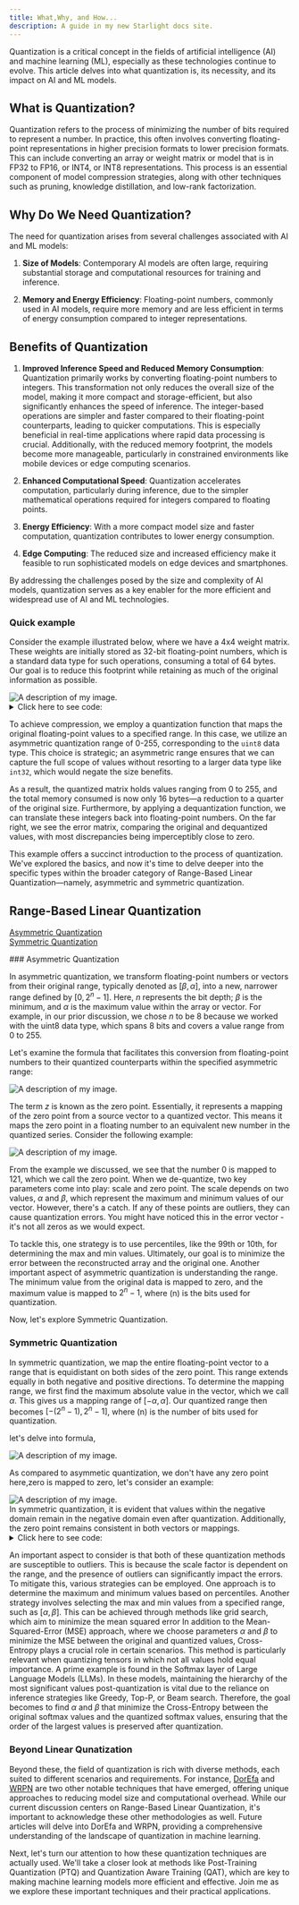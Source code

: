 ```yaml
---
title: What,Why, and How...
description: A guide in my new Starlight docs site.
---
```


<article class='formatter'>

Quantization is a critical concept in the fields of artificial intelligence (AI) and machine learning (ML), especially as these technologies continue to evolve. This article delves into what quantization is, its necessity, and its impact on AI and ML models.

## What is Quantization?

Quantization refers to the process of minimizing the number of bits required to represent a number. In practice, this often involves converting floating-point representations in higher precision formats to lower precision formats. This can include converting an array or weight matrix or model that is in FP32 to FP16, or INT4, or INT8 representations. This process is an essential component of model compression strategies, along with other techniques such as pruning, knowledge distillation, and low-rank factorization.

## Why Do We Need Quantization?

The need for quantization arises from several challenges associated with AI and ML models:

1. **Size of Models**: Contemporary AI models are often large, requiring substantial storage and computational resources for training and inference.

2. **Memory and Energy Efficiency**: Floating-point numbers, commonly used in AI models, require more memory and are less efficient in terms of energy consumption compared to integer representations.

## Benefits of Quantization

1. **Improved Inference Speed and Reduced Memory Consumption**: Quantization primarily works by converting floating-point numbers to integers. This transformation not only reduces the overall size of the model, making it more compact and storage-efficient, but also significantly enhances the speed of inference. The integer-based operations are simpler and faster compared to their floating-point counterparts, leading to quicker computations. This is especially beneficial in real-time applications where rapid data processing is crucial. Additionally, with the reduced memory footprint, the models become more manageable, particularly in constrained environments like mobile devices or edge computing scenarios.


2. **Enhanced Computational Speed**: Quantization accelerates computation, particularly during inference, due to the simpler mathematical operations required for integers compared to floating points.

3. **Energy Efficiency**: With a more compact model size and faster computation, quantization contributes to lower energy consumption.

4. **Edge Computing**: The reduced size and increased efficiency make it feasible to run sophisticated models on edge devices and smartphones.

By addressing the challenges posed by the size and complexity of AI models, quantization serves as a key enabler for the more efficient and widespread use of AI and ML technologies.

### Quick example

Consider the example illustrated below, where we have a 4x4 weight matrix. These weights are initially stored as 32-bit floating-point numbers, which is a standard data type for such operations, consuming a total of 64 bytes. Our goal is to reduce this footprint while retaining as much of the original information as possible.


<Image className="" src={quantized} alt="A description of my image." />


<details>
    <summary>Click here to see code:</summary>

```python
# Your Python code goes here
import torch

w = [
    [2.158,19.568,20.41,44.25],
    [0.142,0.45,2.158,0.37],
    [99.14,18.56,45.25,0.25],
    [10.2,9.45,6.57,7.85]
    ]
w = torch.tensor(w)

def asymmetric_quantization(weight_matrix, bits, target_dtype= torch.uint8):
    alphas = (weight_matrix.max(dim=-1)[0]).unsqueeze(1)
    betas = (weight_matrix.min(dim=-1)[0]).unsqueeze(1)
    scale = (alphas - betas) / (2**bits-1)
    zero = -1*torch.round(betas / scale)
    lower_bound, upper_bound = 0, 2**bits-1

    weight_matrix = torch.round(weight_matrix / scale + zero)
    weight_matrix[weight_matrix < lower_bound] = lower_bound
    weight_matrix[weight_matrix > upper_bound] = upper_bound

    return weight_matrix.to(target_dtype), scale, zero

def asym_dequant(weignt_matrix,scale,zero):

    return (weignt_matrix-zero)*scale

w_quant,scale,zero = asymmetric_quantization(w, 8)
w_dequant = asym_dequant(w_quant, scale, zero)

print('Original Matrix is: \n',w,'\n\n','Quantized Matrix is: \n',w_quant,'\n\n'\
      'De-quantized is \n',w_dequant,'\n')

original_size_in_bytes= w.numel()*w.element_size()
Qunatized_size_in_bytes= w_quant.numel()*w_quant.element_size()

print(f'Size before quantization: {original_size_in_bytes} \nSize after quantization: {Qunatized_size_in_bytes}')

```

</details>

To achieve compression, we employ a quantization function that maps the original floating-point values to a specified range. In this case, we utilize an asymmetric quantization range of 0-255, corresponding to the `uint8` data type. This choice is strategic; an asymmetric range ensures that we can capture the full scope of values without resorting to a larger data type like `int32`, which would negate the size benefits.

As a result, the quantized matrix holds values ranging from 0 to 255, and the total memory consumed is now only 16 bytes—a reduction to a quarter of the original size. Furthermore, by applying a dequantization function, we can translate these integers back into floating-point numbers. On the far right, we see the error matrix, comparing the original and dequantized values, with most discrepancies being imperceptibly close to zero.

This example offers a succinct introduction to the process of quantization. We've explored the basics, and now it's time to delve deeper into the specific types within the broader category of Range-Based Linear Quantization—namely, asymmetric and symmetric quantization.
##  Range-Based Linear Quantization
<p >
  <a href="#asymmetric">Asymmetric Quantization</a> <br/>
  <a href="#symmetric">Symmetric Quantization</a>
</p>
### Asymmetric Quantization

<a id="asymmetric"></a>
In asymmetric quantization, we transform floating-point numbers or vectors from their original range, typically denoted as $[\beta, \alpha]$, into a new, narrower range defined by $[0, 2^n - 1]$. Here, $n$ represents the bit depth; $\beta$ is the minimum, and $\alpha$ is the maximum value within the array or vector. For example, in our prior discussion, we chose $n$ to be 8 because we worked with the uint8 data type, which spans 8 bits and covers a value range from 0 to 255.

Let's examine the formula that facilitates this conversion from floating-point numbers to their quantized counterparts within the specified asymmetric range:

<div  style={{ display: "flex", justifyContent: "center" }}>
    <Image className="" src={asymetric} alt="A description of my image." /> 
</div>

The term $z$ is known as the zero point. Essentially, it represents a mapping of the zero point from a source vector to a quantized vector. This means it maps the zero point in a floating number to an equivalent new number in the quantized series. Consider the following example:

<div  style={{ display: "flex", justifyContent: "center" }}>
    <Image className="" src={ex1} alt="A description of my image." /> 
</div>

From the example we discussed, we see that the number 0 is mapped to 121, which we call the zero point. When we de-quantize, two key parameters come into play: scale and zero point. The scale depends on two values, $\alpha$ and $\beta$, which represent the maximum and minimum values of our vector. However, there's a catch. If any of these points are outliers, they can cause quantization errors. You might have noticed this in the error vector - it's not all zeros as we would expect. 

To tackle this, one strategy is to use percentiles, like the 99th or 10th, for determining the max and min values. Ultimately, our goal is to minimize the error between the reconstructed array and the original one. Another important aspect of asymmetric quantization is understanding the range. The minimum value from the original data is mapped to zero, and the maximum value is mapped to $2^n - 1$, where \(n\) is the bits used for quantization.

Now, let's explore Symmetric Quantization.


### Symmetric Quantization
<a id="symmetric"></a>
In symmetric quantization, we map the entire floating-point vector to a range that is equidistant on both sides of the zero point. This range extends equally in both negative and positive directions. To determine the mapping range, we first find the maximum absolute value in the vector, which we call $\alpha$. This gives us a mapping range of $[-\alpha, \alpha]$. Our quantized range then becomes $[-(2^n - 1), 2^n - 1]$, where \(n\) is the number of bits used for quantization.

let's delve into formula,

<div  style={{ display: "flex", justifyContent: "center" }}>
    <Image className="" src={sym} alt="A description of my image." /> 
</div>

As compared to asymmetic quantization, we don't have any zero point here,zero is mapped to zero,
let's consider an example:

<div style={{ display: "flex", justifyContent: "center", width: "100%" }}>
  <Image src={smex} alt="A description of my image." style={{ width: "60%" }} /> 
</div>
In symmetric quantization, it is evident that values within the negative domain remain in the negative domain even after quantization. Additionally, the zero point remains consistent in both vectors or mappings.

<details>
        <summary>Click here to see code:</summary>

```python
torch.set_printoptions(sci_mode=False)
def symmetric_quantization(weight_matrix, bits, target_dtype= torch.int8):
    alphas = (weight_matrix.abs().max(dim=-1)[0]).unsqueeze(1)
    scale = (alphas) / ((2**(bits-1))-1)

    lower_bound, upper_bound = -(2**(bits-1)-1), (2**(bits-1))-1

    weight_matrix = torch.round(weight_matrix / scale)
    weight_matrix[weight_matrix < lower_bound] = lower_bound
    weight_matrix[weight_matrix > upper_bound] = upper_bound

    return weight_matrix.to(target_dtype),scale

def symmetric_dequantization(weight_matrix,scale):
    return weight_matrix*scale

w = [[43.91, -44.93,0,22.99,-43.93,-11.35,38.48,-20.49,-38.61,-28.02],
    [56.45,0,125,22,154,0.15,-125,256,36,-365]]

w = torch.tensor(w)


w_quant,scale = symmetric_quantization(w, 8)
w_dequant = symmetric_dequantization(w_quant, scale)



print('Original Matrix is: \n',w,'\n\n','Quantized Matrix is: \n',w_quant,'\n\n'\
      'De-quantized is \n',w_dequant,'\n')

original_size_in_bytes= w.numel()*w.element_size()
Qunatized_size_in_bytes= w_quant.numel()*w_quant.element_size()

print(f'Size before quantization: {original_size_in_bytes} \nSize after quantization: {Qunatized_size_in_bytes}')
```
</details>

An important aspect to consider is that both of these quantization methods are susceptible to outliers. This is because the scale factor is dependent on the range, and the presence of outliers can significantly impact the errors. To mitigate this, various strategies can be employed. One approach is to determine the maximum and minimum values based on percentiles. Another strategy involves selecting the max and min values from a specified range, such as $[\alpha, \beta]$. This can be achieved through methods like grid search, which aim to minimize the mean squared error
In addition to the Mean-Squared-Error (MSE) approach, where we choose parameters $\alpha$ and $\beta$ to minimize the MSE between the original and quantized values, Cross-Entropy plays a crucial role in certain scenarios. This method is particularly relevant when quantizing tensors in which not all values hold equal importance. A prime example is found in the Softmax layer of Large Language Models (LLMs). In these models, maintaining the hierarchy of the most significant values post-quantization is vital due to the reliance on inference strategies like Greedy, Top-P, or Beam search. Therefore, the goal becomes to find $\alpha$ and $\beta$ that minimize the Cross-Entropy between the original softmax values and the quantized softmax values, ensuring that the order of the largest values is preserved after quantization.

### Beyond Linear Qunatization
Beyond these, the field of quantization is rich with diverse methods, each suited to different scenarios and requirements. For instance, [DorEfa](https://intellabs.github.io/distiller/algo_quantization.html#dorefa) and [WRPN](https://intellabs.github.io/distiller/algo_quantization.html#wrpn) are two other notable techniques that have emerged, offering unique approaches to reducing model size and computational overhead. While our current discussion centers on Range-Based Linear Quantization, it's important to acknowledge these other methodologies as well. Future articles will delve into DorEfa and WRPN, providing a comprehensive understanding of the landscape of quantization in machine learning.

Next, let's turn our attention to how these quantization techniques are actually used. We'll take a closer look at methods like Post-Training Quantization (PTQ) and Quantization Aware Training (QAT), which are key to making machine learning models more efficient and effective. Join me as we explore these important techniques and their practical applications.
</article>